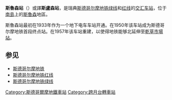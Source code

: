 {{Infobox station 
| name          = 斯魯森站<br>{{lang|sv|Slussen}}
| type          = [[File:Stockholm_metro_symbol.svg|30px]] <span style="font-size:100%;">[[List_of_Stockholm_metro_stations|<span style="color:white;">Stockholm metro station</span>]]
| style         = STM
| image         = Slussen metro station.JPG
| image_caption = 
| address       = {{SWE}}[[斯德哥尔摩|斯德哥尔摩]][[南島_(斯德哥爾摩)|南島]][[斯魯森|斯魯森]]

| coordinates   = {{coord|59|19|9|N|18|4|19|E|type:railwaystation_region:SE|display=inline,title}}

| line          = <!-- line information is detailed under "services" -->| structure     = 
| opened        = 1933
| closed        = 
| rebuilt       = 1957
| ADA           = 
| code          = 
| owned         = [[斯德哥尔摩交通公司|斯德哥尔摩交通公司]]
| services      = [[斯德哥尔摩地铁红线|紅線]]、[[斯德哥尔摩地铁绿线|綠線]]
}}

'''斯魯森站'''（{{lang-sv|'''Slussen'''}}）或譯'''斯盧森站'''，是瑞典[[斯德哥尔摩|斯德哥尔摩]][[斯德哥尔摩地铁|地铁]][[斯德哥爾摩地鐵綠線|绿线]]和[[斯德哥爾摩地鐵紅線|红线]]的[[換乘站|交汇车站]]，位于[[南島_(斯德哥爾摩)|南島]]上的[[斯魯森|斯魯森]]地區。

斯魯森站最初在1933年作为一个地下电车车站开通。在1950年该车站成为斯德哥尔摩地铁首段终点站。在1957年该车站重建，以使得地铁能够北延伸至[[乾草市場站|乾草市場站]]。

== 参见 ==
* [[斯德哥尔摩地铁|斯德哥尔摩地铁]]
* [[斯德哥尔摩地铁红线|斯德哥尔摩地铁红线]]
* [[斯德哥尔摩地铁绿线|斯德哥尔摩地铁绿线]]

{{斯德哥爾摩地鐵綠線}}
{{斯德哥爾摩地鐵紅線}}
[[Category:斯德哥爾摩地鐵車站|Category:斯德哥爾摩地鐵車站]]
[[Category:跨月台轉車站|Category:跨月台轉車站]]